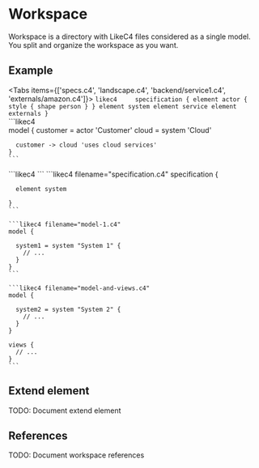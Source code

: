 
# Workspace

Workspace is a directory with LikeC4 files considered as a single model.  
You split and organize the workspace as you want.

## Example

<FileTree>
  <FileTree.Folder name="backend" open>
    <FileTree.File name="service1.c4" />
    <FileTree.File name="service2.c4" />
  </FileTree.Folder>
  <FileTree.Folder name="externals" open>
    <FileTree.File name="amazon.c4" />
    <FileTree.File name="amazon-views.c4" />
  </FileTree.Folder>
  <FileTree.File name="landscape.c4" />
  <FileTree.File name="specs.c4" />  
</FileTree>

<Tabs items={['specs.c4', 'landscape.c4', 'backend/service1.c4', 'externals/amazon.c4']}>
  <Tab>
    ```likec4    
    specification {
      element actor {
        style {
          shape person
        }
      }
      element system
      element service
      element externals
    }
    ```  
  </Tab>
  <Tab>
    ```likec4  
    model {
      customer = actor 'Customer'
      cloud = system 'Cloud'

      customer -> cloud 'uses cloud services'
    }  
    ```  
  </Tab>
  <Tab>
    ```likec4    
    ```  
  </Tab>
  <Tab>
    ```likec4 filename="specification.c4"
    specification {

      element system
      
    }  
    ```

    ```likec4 filename="model-1.c4"
    model {
       
      system1 = system "System 1" {
        // ...
      }
    }  
    ```
    
    ```likec4 filename="model-and-views.c4"
    model {
       
      system2 = system "System 2" {
        // ...
      }
    }  

    views {
      // ...
    }
    ```   
  </Tab>
</Tabs>

## Extend element

<Callout>
  TODO: Document extend element
</Callout>

## References

<Callout>
  TODO: Document workspace references
</Callout>
